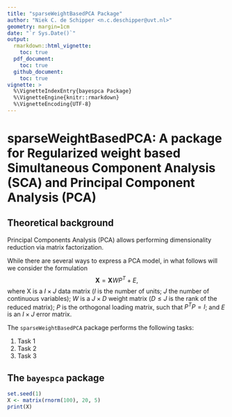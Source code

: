 ```yaml
---
title: "sparseWeightBasedPCA Package"
author: "Niek C. de Schipper <n.c.deschipper@uvt.nl>"
geometry: margin=1cm
date: "`r Sys.Date()`"
output:
  rmarkdown::html_vignette:
    toc: true
  pdf_document:
    toc: true
  github_document:
    toc: true
vignette: >
  %\VignetteIndexEntry{bayespca Package}
  %\VignetteEngine{knitr::rmarkdown}
  %\VignetteEncoding{UTF-8}
---
```




# sparseWeightBasedPCA: A package for Regularized weight based Simultaneous Component Analysis (SCA) and Principal Component Analysis (PCA)

## Theoretical background
Principal Components Analysis (PCA) allows performing dimensionality reduction via matrix factorization.

While there are several ways to express a PCA model, in what follows will we consider the formulation
$$ \mathbf{X} = \mathbf{X} W P^T + E, $$
where X is a $I \times J$ data matrix ($I$ is the number of units; $J$ the number of
continuous variables); $W$ is a $J \times D$ weight matrix ($D \leq J$ is the rank of the reduced matrix);
$P$ is the orthogonal loading matrix, such that $P^T P = I$; and $E$ is an $I \times J$ error matrix. 

The `sparseWeightBasedPCA` package performs the following tasks:

1. Task 1
2. Task 2
3. Task 3

## The `bayespca` package

```r
set.seed(1)
X <- matrix(rnorm(100), 20, 5)
print(X)
```



